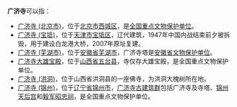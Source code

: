 '''广济寺'''可以指：
*[[广济寺_(北京市)|广济寺 (北京市)]]，位于[[北京市|北京市]][[西城区|西城区]]，是[[全国重点文物保护单位|全国重点文物保护单位]]。
*[[广济寺_(宝坻)|广济寺 (宝坻)]]，位于[[天津市|天津市]][[宝坻区|宝坻区]]，辽代建筑，1947年中国内战结束前夕被拆毁，用于建设白龙港大桥，2007年原址复建。
*[[广济寺_(芜湖市)|广济寺 (芜湖市)]]，位于[[安徽省|安徽省]][[芜湖市|芜湖市]]，广济寺塔是[[安徽省文物保护单位|安徽省文物保护单位]]。
*[[广济寺大雄宝殿|广济寺大雄宝殿]]，位于[[山西省|山西省]][[五台县|五台县]]，寺仅存大雄宝殿，是全国重点文物保护单位。
*[[广济寺_(洪洞)|广济寺 (洪洞)]]，位于山西省洪洞县的一座佛寺，为洪洞大槐树所在地。
*[[广济寺_(锦州)|广济寺 (锦州)]]，位于[[辽宁省|辽宁省]][[锦州市|锦州市]]，[[广济寺古建筑群|广济寺古建筑群]]包括广济寺及寺塔、[[锦州天后宫|锦州天后宫]]和[[毅军昭忠祠|毅军昭忠祠]]，是全国重点文物保护单位。

{{disambig|G|Cat=三字佛寺消歧義}}